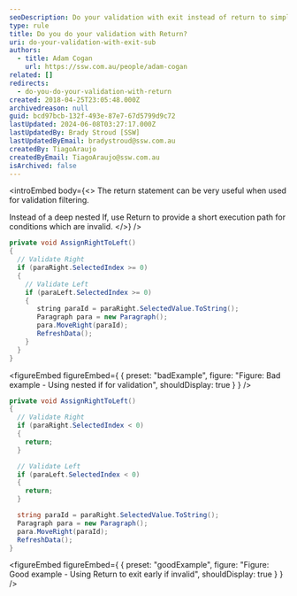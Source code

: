 ```yaml
---
seoDescription: Do your validation with exit instead of return to simplify and improve code readability.
type: rule
title: Do you do your validation with Return?
uri: do-your-validation-with-exit-sub
authors:
  - title: Adam Cogan
    url: https://ssw.com.au/people/adam-cogan
related: []
redirects:
  - do-you-do-your-validation-with-return
created: 2018-04-25T23:05:48.000Z
archivedreason: null
guid: bcd97bcb-132f-493e-87e7-67d5799d9c72
lastUpdated: 2024-06-08T03:27:17.000Z
lastUpdatedBy: Brady Stroud [SSW]
lastUpdatedByEmail: bradystroud@ssw.com.au
createdBy: TiagoAraujo
createdByEmail: TiagoAraujo@ssw.com.au
isArchived: false
---
```


<introEmbed
  body={<>
The return statement can be very useful when used for validation filtering.

Instead of a deep nested If, use Return to provide a short execution path for conditions which are invalid.
  </>}
/>
```csharp
private void AssignRightToLeft()
{
  // Validate Right
  if (paraRight.SelectedIndex >= 0)
  {
    // Validate Left
    if (paraLeft.SelectedIndex >= 0)
    {
       string paraId = paraRight.SelectedValue.ToString();
       Paragraph para = new Paragraph();
       para.MoveRight(paraId);
       RefreshData();
    }
  }
}
```
<figureEmbed figureEmbed={ {
  preset: "badExample",
  figure: "Figure: Bad example - Using nested if for validation",
  shouldDisplay: true
} } />


```csharp
private void AssignRightToLeft()
{
  // Validate Right
  if (paraRight.SelectedIndex < 0)
  {
    return;
  }

  // Validate Left
  if (paraLeft.SelectedIndex < 0)
  {
    return;
  }

  string paraId = paraRight.SelectedValue.ToString();
  Paragraph para = new Paragraph();
  para.MoveRight(paraId);
  RefreshData();
}
```
<figureEmbed figureEmbed={ {
  preset: "goodExample",
  figure: "Figure: Good example - Using Return to exit early if invalid",
  shouldDisplay: true
} } />
